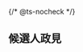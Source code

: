 {/* @ts-nocheck */}

<Section>

## 候選人政見

<SwipeInMobile className='grid lg:grid-cols-2 gap-4 max-w-full'>

<Candidate
  name="王亞倫"
  title="董事候選人"
  image="https://encrypted-tbn1.gstatic.com/licensed-image?q=tbn:ANd9GcTu-GSY_bXjggu92Go8I0Od4bEoIE-RnSuaCRmN5xcL4lfSDQI169Wyg5hK0VegSLUJjpqlG47veDZ33C0"
  description="本人將秉持專業與誠信原則，積極參與董事會運作，強化公司治理架構與風險控管機制，提升經營透明度。同時推動數位轉型與永續發展策略，善盡企業社會責任，協助公司因應快速變動的產業環境，創造長期穩健成長，實現對股東、員工與社會的承諾。"
  currentPosition="董事"
  education="美国哥倫比亞大學統計學碩士"
/>

<Candidate
  name="黃科傑"
  title="獨立董事候選人"
  image="https://encrypted-tbn1.gstatic.com/licensed-image?q=tbn:ANd9GcTu-GSY_bXjggu92Go8I0Od4bEoIE-RnSuaCRmN5xcL4lfSDQI169Wyg5hK0VegSLUJjpqlG47veDZ33C0"
  description="本人將秉持專業與誠信原則，積極參與董事會運作，強化公司治理架構與風險控管機制，提升經營透明度。同時推動數位轉型與永續發展策略，善盡企業社會責任，協助公司因應快速變動的產業環境，創造長期穩健成長，實現對股東、員工與社會的承諾。"
  currentPosition="董事"
  education="澳洲昆士蘭大學商學學士（專業會計延伸主修）"
/>

<Candidate
  name="許兆慶"
  title="獨立董事候選人"
  image="https://encrypted-tbn1.gstatic.com/licensed-image?q=tbn:ANd9GcTu-GSY_bXjggu92Go8I0Od4bEoIE-RnSuaCRmN5xcL4lfSDQI169Wyg5hK0VegSLUJjpqlG47veDZ33C0"
  description="本人將秉持專業與誠信原則，積極參與董事會運作，強化公司治理架構與風險控管機制，提升經營透明度。同時推動數位轉型與永續發展策略，善盡企業社會責任，協助公司因應快速變動的產業環境，創造長期穩健成長，實現對股東、員工與社會的承諾。"
  currentPosition="董事"
  education="國立中正大學法學博士"
/>

<Candidate
  name="林祺卫"
  title="獨立董事候選人"
  image="https://encrypted-tbn1.gstatic.com/licensed-image?q=tbn:ANd9GcTu-GSY_bXjggu92Go8I0Od4bEoIE-RnSuaCRmN5xcL4lfSDQI169Wyg5hK0VegSLUJjpqlG47veDZ33C0"
  description="本人將秉持專業與誠信原則，積極參與董事會運作，強化公司治理架構與風險控管機制，提升經營透明度。同時推動數位轉型與永續發展策略，善盡企業社會責任，協助公司因應快速變動的產業環境，創造長期穩健成長，實現對股東、員工與社會的承諾。"
  currentPosition="董事"
  education="倫敦帝國學院管理學碩士"
/>

</SwipeInMobile>

</Section>
